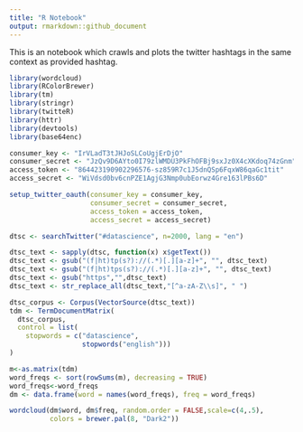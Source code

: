 ```yaml
---
title: "R Notebook"
output: rmarkdown::github_document
---
```


This is an notebook which crawls and plots the twitter hashtags in the same context as provided hashtag.

```r
library(wordcloud) 
library(RColorBrewer)
library(tm)
library(stringr)
library(twitteR) 
library(httr)
library(devtools) 
library(base64enc)

consumer_key <- "IrVLadT3tJHJoSLCoUgjErDjO"
consumer_secret <- "JzQv9D6AYto0I79zlWMDU3PkFhOFBj9sxJz0X4cXKdoq74zGnm"
access_token <- "864423190902296576-sz859R7c1J5dnQSp6FqxW86qaGc1tit"
access_secret <- "WiVdsd0bv6cnPZE1AgjG3Nmp0ubEorwz4Gre163lPBs6D"

setup_twitter_oauth(consumer_key = consumer_key,
                    consumer_secret = consumer_secret,
                    access_token = access_token,
                    access_secret = access_secret)

```

```r
dtsc <- searchTwitter("#datascience", n=2000, lang = "en")
```

```r
dtsc_text <- sapply(dtsc, function(x) x$getText())
dtsc_text <- gsub("(f|ht)tp(s?)://(.*)[.][a-z]+", "", dtsc_text)
dtsc_text <- gsub("(f|ht)tps(s?)://(.*)[.][a-z]+", "", dtsc_text)
dtsc_text <- gsub("https","",dtsc_text)
dtsc_text <- str_replace_all(dtsc_text,"[^a-zA-Z\\s]", " ")

dtsc_corpus <- Corpus(VectorSource(dtsc_text))
tdm <- TermDocumentMatrix(
  dtsc_corpus,
  control = list(
    stopwords = c("datascience",
                  stopwords("english")))
)

m<-as.matrix(tdm)
word_freqs <- sort(rowSums(m), decreasing = TRUE)
word_freqs<-word_freqs
dm <- data.frame(word = names(word_freqs), freq = word_freqs)

```

```r
wordcloud(dm$word, dm$freq, random.order = FALSE,scale=c(4,.5), 
          colors = brewer.pal(8, "Dark2"))

```
